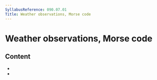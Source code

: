 ```yaml
---
SyllabusReference: 090.07.01
Title: Weather observations, Morse code
---
```


# Weather observations, Morse code

## Content

- <Link href="090.07.01.01" />
- <Link href="090.07.01.02" />